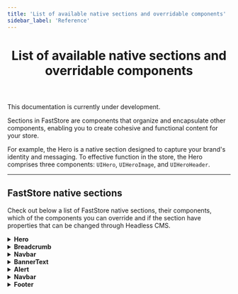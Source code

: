 ```yaml
---
title: 'List of available native sections and overridable components'
sidebar_label: 'Reference'
---
```



<header>

# List of available native sections and overridable components

</header>

<Callout type="warning" emoji="⚠️">
This documentation is currently under development.
</Callout>

Sections in FastStore are components that organize and encapsulate other components, enabling you to create cohesive and functional content for your store.

For example, the Hero is a native section designed to capture your brand's identity and messaging. To effective function in the store, the Hero comprises three components: `UIHero`, `UIHeroImage`, and `UIHeroHeader`.

---

## FastStore native sections
Check out below a list of FastStore native sections, their components, which of the components you can override and if the section have properties that can be changed through Headless CMS.

<details>
<summary><b>Hero</b></summary>

| Type                                                      | Availability                                         |
| :---------------------------------------------------------| :----------------------------------------------------|
| Documentation                                             | [Hero FastStore UI](/components/organisms/hero).     |
| Components                                                | <ul><li>- `Hero (UIHero)`</li><li>- `HeroImage (UIHeroImage)`</li><li>- `HeroHeader (UIHeroHeader)`</li> </ul>    |
| Overridable components                                    | All components listed above can be override. |
| Headless CMS: properties customization                    | <ul><li>- `ButtonProps (Label, Icon)`</li><li>- `ColorVariant`</li><li>- `Variant`</li></ul>                      |

</details>

<details>
<summary><b>Breadcrumb</b></summary>

| Type                                                      | Availability                                         |
| :---------------------------------------------------------| :----------------------------------------------------|
| Documentation                                             | [Breadcrumb FastStore UI](/components/molecules/breadcrumb).     |
| Components                                                | `Breadcrumb (UIBreadcrumb)`   |
| Overridable components                                    | `Breadcrumb (UIBreadcrumb)` |
| Headless CMS: properties customization                    | `HomeIcon`                      |

</details>

<details>
<summary><b>Navbar</b></summary>

| Type                                                      | Availability                                         |
| :---------------------------------------------------------| :----------------------------------------------------|
| Documentation                                             | [Navbar FastStore UI](/components/organisms/navbar).     |
| Components                                                | <ul><li>- `Logo`</li> <li>- `CartToggle`</li> <li>- `ButtonSignIn`</li> <li>- `NavbarLinks (UINavbarLinks)`</li> <li>- `SearchInput`</li> <li>- `RegionBar`</li> <li>- `Logo`</li> <li>- `Navbar (UINavbar)`</li> <li>- `NavbarSlider (UINavbarSlider)`</li> <li>- `NavbarSliderHeader (UINavbarSliderHeader)`</li> <li>- `NavbarSliderContent  (UINavbarSliderContent)`</li> <li>- `NavbarSliderFooter  (NavbarSliderFooter)`</li></ul>    |
| Overridable components                                    | All components listed above can be override. |
| Headless CMS: properties customization                    | <ul><li>- `Logo`</li> <li>- `Cart Icon`</li> <li>- `SignInbutton`</li> <li>- `SignInbutton`</li> <li>- `Navlinks`: `RegionBar`, `Icon`, `shouldDisplayRegion`, `Page Links`</li></ul>                      |

</details>

<details>
<summary><b>BannerText</b></summary>

| Type                                                      | Availability                                         |
| :---------------------------------------------------------| :----------------------------------------------------|
| Documentation                                             | Coming soon!     |
| Components                                                | <ul><li>- `Logo`</li> <li>- `CartToggle`</li> <li>- `ButtonSignIn`</li> <li>- `NavbarLinks (UINavbarLinks)`</li> <li>- `SearchInput`</li> <li>- `RegionBar`</li> <li>- `Logo`</li> <li>- `Navbar (UINavbar)`</li> <li>- `NavbarSlider (UINavbarSlider)`</li> <li>- `NavbarSliderHeader (UINavbarSliderHeader)`</li> <li>- `NavbarSliderContent  (UINavbarSliderContent)`</li> <li>- `NavbarSliderFooter  (NavbarSliderFooter)`</li></ul>    |
| Overridable components                                    | All components listed above can be override. |
| Headless CMS: properties customization                    | <ul><li>- `Logo`</li> <li>- `Cart Icon`</li> <li>- `SignInbutton`</li> <li>- `SignInbutton`</li> <li>- `Navlinks`: `RegionBar`, `Icon`, `shouldDisplayRegion`, `Page Links`</li></ul>                      |

</details>


<details>
<summary><b>Alert</b></summary>

| Type                                                      | Availability                                         |
| :---------------------------------------------------------| :----------------------------------------------------|
| Documentation                                             | [Alert FastStore UI](components/molecules/alert).     |
| Components                                                | `UIAlert`                                            |
| Overridable components                                    | There is no overridable components for this section. |
| Headless CMS: properties customization                    | `Icon` and `dismissible`.                             |

</details>

<details>
<summary><b>Navbar</b></summary>


| Type                                                      | Availability                                         |
| :---------------------------------------------------------| :----------------------------------------------------|
| Documentation                                             | [Navbar FastStore UI](/components/organisms/navbar).     |
| Components                                                | `Logo`, `CartToggle`, `ButtonSignIn`, `NavbarLinks (UINavbarLinks)`, `SearchInput`, `RegionBar`, `Navbar (UINavbar)`, `NavbarSlider (UINavbarSlider)`, `NavbarSliderHeader (UINavbarSliderHeader)`, `NavbarSliderContent  (UINavbarSliderContent)` and `NavbarSliderFooter  (NavbarSliderFooter)`. |
| Overridable components                                    | All components listed above can be override. |
| Headless CMS: properties customization                    | `Logo`,  `Cart Icon`,  `SignInbutton`, `Navlinks`: `RegionBar` (`Icon`), `shouldDisplayRegion` and `Page Links`.                            |

</details>

<details>
<summary><b>Footer</b></summary>


| Type                                                      | Availability                                         |
| :---------------------------------------------------------| :----------------------------------------------------|
| Documentation                                             | Coming soon!     |
| Components                                                | `Footer`, `FooterInfo`, `Incentives`, `PaymentMethods`, `FooterNavigation`: `FooterLinks` and `FooterSocial`. |
| Overridable components                                    | All components listed above can be override. |
| Headless CMS: properties customization                    | `Incentives`,  `FooterLinks`,  `Logo`, `PaymentMethods`: `showPaymentMethods`.                            |

</details>

